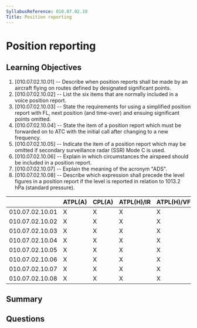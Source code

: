 ```yaml
---
SyllabusReference: 010.07.02.10
Title: Position reporting
---
```


# Position reporting

## Learning Objectives

1. [010.07.02.10.01] -- Describe when position reports shall be made by an
   aircraft flying on routes defined by designated significant points.
2. [010.07.02.10.02] -- List the six items that are normally included in a voice
   position report.
3. [010.07.02.10.03] -- State the requirements for using a simplified position
   report with FL, next position (and time-over) and ensuing significant points
   omitted.
4. [010.07.02.10.04] -- State the item of a position report which must be
   forwarded on to ATC with the initial call after changing to a new frequency.
5. [010.07.02.10.05] -- Indicate the item of a position report which may be
   omitted if secondary surveillance radar (SSR) Mode C is used.
6. [010.07.02.10.06] -- Explain in which circumstances the airspeed should be
   included in a position report.
7. [010.07.02.10.07] -- Explain the meaning of the acronym "ADS".
8. [010.07.02.10.08] -- Describe which expression shall precede the level
   figures in a position report if the level is reported in relation to 1013.2
   hPa (standard pressure).

|                 | ATPL(A) | CPL(A) | ATPL(H)/IR | ATPL(H)/VFR | CPL(H) | IR  | CBIR(A) |
| --------------- | ------- | ------ | ---------- | ----------- | ------ | --- | ------- |
| 010.07.02.10.01 | X       | X      | X          | X           | X      | X   | X       |
| 010.07.02.10.02 | X       | X      | X          | X           | X      | X   | X       |
| 010.07.02.10.03 | X       | X      | X          | X           | X      | X   | X       |
| 010.07.02.10.04 | X       | X      | X          | X           | X      | X   | X       |
| 010.07.02.10.05 | X       | X      | X          | X           | X      | X   | X       |
| 010.07.02.10.06 | X       | X      | X          | X           | X      | X   |         |
| 010.07.02.10.07 | X       | X      | X          | X           | X      | X   |         |
| 010.07.02.10.08 | X       | X      | X          | X           | X      | X   |         |

## Summary

## Questions

